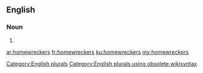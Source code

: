 ==English==

===Noun===
{{head|en}}

# {{plural of|homewrecker}}

[[Category:English plurals]][[Category:English plurals using obsolete wikisyntax]]

[[ar:homewreckers]]
[[fr:homewreckers]]
[[ku:homewreckers]]
[[my:homewreckers]]